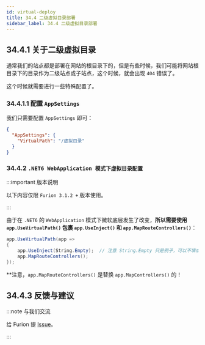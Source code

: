 ```yaml
---
id: virtual-deploy
title: 34.4 二级虚拟目录部署
sidebar_label: 34.4 二级虚拟目录部署
---
```


## 34.4.1 关于二级虚拟目录

通常我们的站点都是部署在网站的根目录下的，但是有些时候，我们可能将网站根目录下的目录作为二级站点或子站点，这个时候，就会出现 `404` 错误了。

这个时候就需要进行一些特殊配置了。

### 34.4.1.1 配置 `AppSettings`

我们只需要配置 `AppSettings` 即可：

```json
{
  "AppSettings": {
    "VirtualPath": "/虚拟目录"
  }
}
```

### 34.4.2 `.NET6 WebApplication 模式下虚拟目录配置`

:::important 版本说明

以下内容仅限 `Furion 3.1.2 +` 版本使用。

:::

由于在 `.NET6` 的 `WebApplication` 模式下微软底层发生了改变，**所以需要使用 `app.UseVirtualPath()` 包裹 `app.UseInject()` 和 `app.MapRouteControllers()`**：

```cs {1,4}
app.UseVirtualPath(app =>
{
    app.UseInject(String.Empty);  // 注意 String.Empty 只是例子，可以不填或填其他的，见一分钟入门
    app.MapRouteControllers();
});
```

**注意，`app.MapRouteControllers()` 是替换 `app.MapControllers()` 的！

## 34.4.3 反馈与建议

:::note 与我们交流

给 Furion 提 [Issue](https://gitee.com/dotnetchina/Furion/issues/new?issue)。

:::
